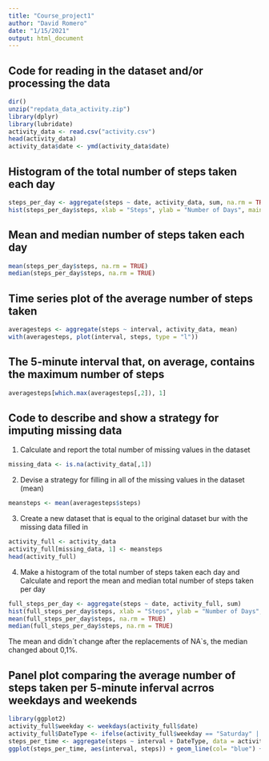 ```yaml
---
title: "Course_project1"
author: "David Romero"
date: "1/15/2021"
output: html_document
---
```


## Code for reading in the dataset and/or processing the data
```r
dir()
unzip("repdata_data_activity.zip")
library(dplyr)
library(lubridate)
activity_data <- read.csv("activity.csv")
head(activity_data)
activity_data$date <- ymd(activity_data$date)
```


## Histogram of the total number of steps taken each day
```r
steps_per_day <- aggregate(steps ~ date, activity_data, sum, na.rm = TRUE)
hist(steps_per_day$steps, xlab = "Steps", ylab = "Number of Days", main = "TOTAL OF STEPS")
```

## Mean and median number of steps taken each day
```r
mean(steps_per_day$steps, na.rm = TRUE)
median(steps_per_day$steps, na.rm = TRUE)
```

## Time series plot of the average number of steps taken
```r
averagesteps <- aggregate(steps ~ interval, activity_data, mean)
with(averagesteps, plot(interval, steps, type = "l"))
```

## The 5-minute interval that, on average, contains the maximum number of steps
```r
averagesteps[which.max(averagesteps[,2]), 1]
```

## Code to describe and show a strategy for imputing missing data
1. Calculate and report the total number of missing values in the dataset 
```r
missing_data <- is.na(activity_data[,1])
```

2. Devise a strategy for filling in all of the missing values in the dataset (mean)
```r
meansteps <- mean(averagesteps$steps)
```

3. Create a new dataset that is equal to the original dataset bur with the missing data filled in
```r
activity_full <- activity_data
activity_full[missing_data, 1] <- meansteps
head(activity_full)
```

4. Make a histogram of the total number of steps taken each day and Calculate and report the mean and median total number of steps taken per day
```r
full_steps_per_day <- aggregate(steps ~ date, activity_full, sum)
hist(full_steps_per_day$steps, xlab = "Steps", ylab = "Number of Days", main = "TOTAL OF STEPS")
mean(full_steps_per_day$steps, na.rm = TRUE)
median(full_steps_per_day$steps, na.rm = TRUE)
```
The mean and didn´t change after the replacements of NA`s, the median changed about 0,1%.

## Panel plot comparing the average number of steps taken per 5-minute inferval acrros weekdays and weekends
```r
library(ggplot2)
activity_full$weekday <- weekdays(activity_full$date)
activity_full$DateType <- ifelse(activity_full$weekday == "Saturday" | activity_full$weekday == "Sunday", "Weekend", "Weekday")
steps_per_time <- aggregate(steps ~ interval + DateType, data = activity_full, mean)
ggplot(steps_per_time, aes(interval, steps)) + geom_line(col= "blue") + ggtitle("Average steps weekdays vs. weekends") + xlab("Time") + ylab("Steps") + theme(plot.title = element_text(face= "bold", size = 12)) + facet_grid(DateType ~.)
```


